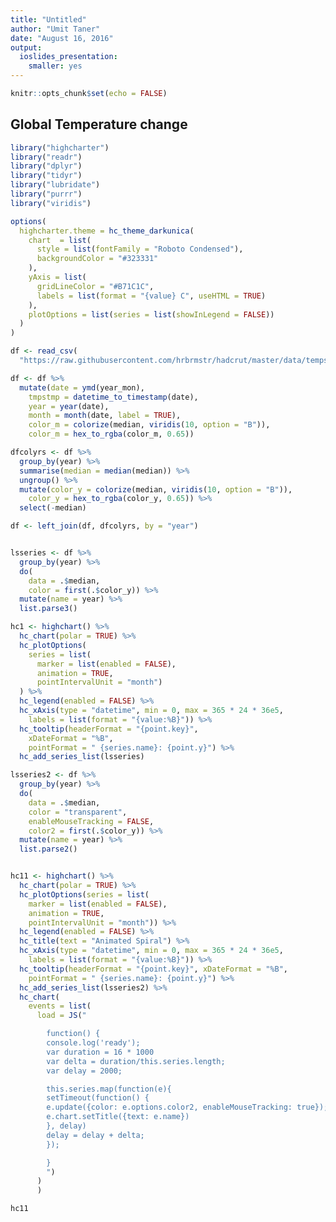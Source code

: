 ```yaml
---
title: "Untitled"
author: "Umit Taner"
date: "August 16, 2016"
output: 
  ioslides_presentation: 
    smaller: yes
---
```


```r
knitr::opts_chunk$set(echo = FALSE)
```

## Global Temperature change


```r
library("highcharter")
library("readr")
library("dplyr")
library("tidyr")
library("lubridate")
library("purrr")
library("viridis")

options(
  highcharter.theme = hc_theme_darkunica(
    chart  = list(
      style = list(fontFamily = "Roboto Condensed"),
      backgroundColor = "#323331"
    ),
    yAxis = list(
      gridLineColor = "#B71C1C",
      labels = list(format = "{value} C", useHTML = TRUE)
    ),
    plotOptions = list(series = list(showInLegend = FALSE))
  )
)

df <- read_csv(
  "https://raw.githubusercontent.com/hrbrmstr/hadcrut/master/data/temps.csv")

df <- df %>%
  mutate(date = ymd(year_mon),
    tmpstmp = datetime_to_timestamp(date),
    year = year(date),
    month = month(date, label = TRUE),
    color_m = colorize(median, viridis(10, option = "B")),
    color_m = hex_to_rgba(color_m, 0.65))

dfcolyrs <- df %>%
  group_by(year) %>%
  summarise(median = median(median)) %>%
  ungroup() %>%
  mutate(color_y = colorize(median, viridis(10, option = "B")),
    color_y = hex_to_rgba(color_y, 0.65)) %>%
  select(-median)

df <- left_join(df, dfcolyrs, by = "year")


lsseries <- df %>%
  group_by(year) %>%
  do(
    data = .$median,
    color = first(.$color_y)) %>%
  mutate(name = year) %>%
  list.parse3()

hc1 <- highchart() %>%
  hc_chart(polar = TRUE) %>%
  hc_plotOptions(
    series = list(
      marker = list(enabled = FALSE),
      animation = TRUE,
      pointIntervalUnit = "month")
  ) %>%
  hc_legend(enabled = FALSE) %>%
  hc_xAxis(type = "datetime", min = 0, max = 365 * 24 * 36e5,
    labels = list(format = "{value:%B}")) %>%
  hc_tooltip(headerFormat = "{point.key}",
    xDateFormat = "%B",
    pointFormat = " {series.name}: {point.y}") %>%
  hc_add_series_list(lsseries)

lsseries2 <- df %>%
  group_by(year) %>%
  do(
    data = .$median,
    color = "transparent",
    enableMouseTracking = FALSE,
    color2 = first(.$color_y)) %>%
  mutate(name = year) %>%
  list.parse2()


hc11 <- highchart() %>%
  hc_chart(polar = TRUE) %>%
  hc_plotOptions(series = list(
    marker = list(enabled = FALSE),
    animation = TRUE,
    pointIntervalUnit = "month")) %>%
  hc_legend(enabled = FALSE) %>%
  hc_title(text = "Animated Spiral") %>%
  hc_xAxis(type = "datetime", min = 0, max = 365 * 24 * 36e5,
    labels = list(format = "{value:%B}")) %>%
  hc_tooltip(headerFormat = "{point.key}", xDateFormat = "%B",
    pointFormat = " {series.name}: {point.y}") %>%
  hc_add_series_list(lsseries2) %>%
  hc_chart(
    events = list(
      load = JS("

        function() {
        console.log('ready');
        var duration = 16 * 1000
        var delta = duration/this.series.length;
        var delay = 2000;

        this.series.map(function(e){
        setTimeout(function() {
        e.update({color: e.options.color2, enableMouseTracking: true});
        e.chart.setTitle({text: e.name})
        }, delay)
        delay = delay + delta;
        });

        }
        ")
      )
      )

hc11

```

